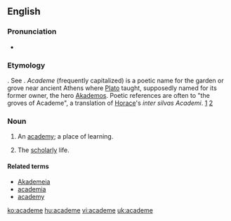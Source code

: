 ==English==

===Pronunciation===
* {{IPA|/'ækədi:m/}}
*:{{rhymes|iːm}}

===Etymology===
{{L.}} {{term|academia}}. See {{term|academy}}. ''Academe'' (frequently capitalized) is a poetic name for the garden or grove near ancient Athens where [[w:Plato|Plato]] taught, supposedly named for its former owner, the hero [[w:Akademos|Akademos]].  Poetic references are often to "the groves of Academe", a translation of [[w:Horace|Horace]]'s ''inter silvas Academi''. [http://books.google.com/books?id=NHYXAAAAIAAJ&pg=RA3-PA169&dq=%22silvas+Academi%22&lr=&as_brr=1#PRA3-PA169,M1] [http://books.google.com/books?id=nVE3QD1Y5RAC&pg=PA14&dq=%22silvas+Academi%22&lr=&sig=pymz2Xcnaldixpke_6QPFsNSGxk]

===Noun===
{{en-noun}}

# {{poetic}} An [[academy]]; a place of learning.
# {{poetic}} The [[scholarly]] life.

====Related terms====
*[[Akademeia]]
*[[academia]]
*[[academy]]

[[ko:academe]]
[[hu:academe]]
[[vi:academe]]
[[uk:academe]]
